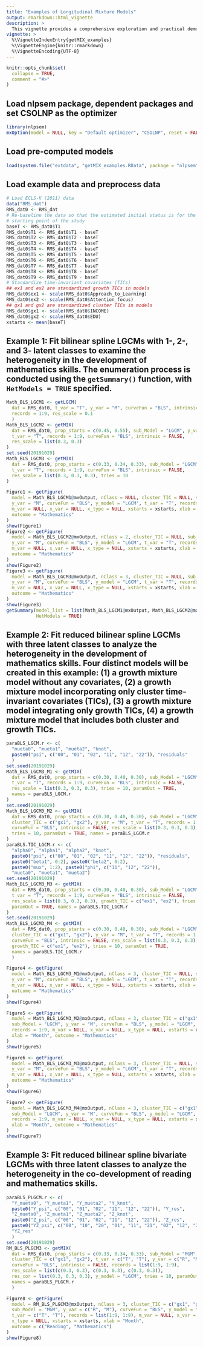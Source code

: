```yaml
---
title: "Examples of Longitudinal Mixture Models"
output: rmarkdown::html_vignette
description: > 
  This vignette provides a comprehensive exploration and practical demonstrations of the `getMIX()` function. This function is designed for the construction of multiple-group longitudinal models. The models produced by getLGCM(), getLCSM(), getTVC(), getMGM(), and getMediation() can all serve as sub-models within a multiple-group model.
vignette: >
  %\VignetteIndexEntry{getMIX_examples}
  %\VignetteEngine{knitr::rmarkdown}
  %\VignetteEncoding{UTF-8}
---
```


```r
knitr::opts_chunk$set(
  collapse = TRUE,
  comment = "#>"
)
```

## Load nlpsem package, dependent packages and set CSOLNP as the optimizer
```r
library(nlpsem)
mxOption(model = NULL, key = "Default optimizer", "CSOLNP", reset = FALSE)
```

## Load pre-computed models
```r
load(system.file("extdata", "getMIX_examples.RData", package = "nlpsem"))
```

## Load example data and preprocess data
```r
# Load ECLS-K (2011) data
data("RMS_dat")
RMS_dat0 <- RMS_dat
# Re-baseline the data so that the estimated initial status is for the
# starting point of the study
baseT <- RMS_dat0$T1
RMS_dat0$T1 <- RMS_dat0$T1 - baseT
RMS_dat0$T2 <- RMS_dat0$T2 - baseT
RMS_dat0$T3 <- RMS_dat0$T3 - baseT
RMS_dat0$T4 <- RMS_dat0$T4 - baseT
RMS_dat0$T5 <- RMS_dat0$T5 - baseT
RMS_dat0$T6 <- RMS_dat0$T6 - baseT
RMS_dat0$T7 <- RMS_dat0$T7 - baseT
RMS_dat0$T8 <- RMS_dat0$T8 - baseT
RMS_dat0$T9 <- RMS_dat0$T9 - baseT
# Standardize time-invariant covariates (TICs)
## ex1 and ex2 are standardized growth TICs in models
RMS_dat0$ex1 <- scale(RMS_dat0$Approach_to_Learning)
RMS_dat0$ex2 <- scale(RMS_dat0$Attention_focus)
## gx1 and gx2 are standardized cluster TICs in models
RMS_dat0$gx1 <- scale(RMS_dat0$INCOME)
RMS_dat0$gx2 <- scale(RMS_dat0$EDU)
xstarts <- mean(baseT)
```

## Example 1: Fit bilinear spline LGCMs with 1-, 2-, and 3- latent classes to examine the heterogeneity in the development of mathematics skills. The enumeration process is conducted using the `getSummary()` function, with `HetModels = TRUE` specified.
```r
Math_BLS_LGCM1 <- getLGCM(
  dat = RMS_dat0, t_var = "T", y_var = "M", curveFun = "BLS", intrinsic = FALSE, 
  records = 1:9, res_scale = 0.1
  )
Math_BLS_LGCM2 <- getMIX(
  dat = RMS_dat0, prop_starts = c(0.45, 0.55), sub_Model = "LGCM", y_var = "M", 
  t_var = "T", records = 1:9, curveFun = "BLS", intrinsic = FALSE, 
  res_scale = list(0.3, 0.3)
)
set.seed(20191029)
Math_BLS_LGCM3 <- getMIX(
  dat = RMS_dat0, prop_starts = c(0.33, 0.34, 0.33), sub_Model = "LGCM", y_var = "M", 
  t_var = "T", records = 1:9, curveFun = "BLS", intrinsic = FALSE, 
  res_scale = list(0.3, 0.3, 0.3), tries = 10
)
```

```r
Figure1 <- getFigure(
  model = Math_BLS_LGCM1@mxOutput, nClass = NULL, cluster_TIC = NULL, sub_Model = "LGCM",
  y_var = "M", curveFun = "BLS", y_model = "LGCM", t_var = "T", records = 1:9,
  m_var = NULL, x_var = NULL, x_type = NULL, xstarts = xstarts, xlab = "Month",
  outcome = "Mathematics"
)
show(Figure1)
Figure2 <- getFigure(
  model = Math_BLS_LGCM2@mxOutput, nClass = 2, cluster_TIC = NULL, sub_Model = "LGCM",
  y_var = "M", curveFun = "BLS", y_model = "LGCM", t_var = "T", records = 1:9,
  m_var = NULL, x_var = NULL, x_type = NULL, xstarts = xstarts, xlab = "Month",
  outcome = "Mathematics"
)
show(Figure2)
Figure3 <- getFigure(
  model = Math_BLS_LGCM3@mxOutput, nClass = 3, cluster_TIC = NULL, sub_Model = "LGCM",
  y_var = "M", curveFun = "BLS", y_model = "LGCM", t_var = "T", records = 1:9,
  m_var = NULL, x_var = NULL, x_type = NULL, xstarts = xstarts, xlab = "Month",
  outcome = "Mathematics"
)
show(Figure3)
getSummary(model_list = list(Math_BLS_LGCM1@mxOutput, Math_BLS_LGCM2@mxOutput, Math_BLS_LGCM3@mxOutput),
           HetModels = TRUE)
```

## Example 2: Fit reduced bilinear spline LGCMs with three latent classes to analyze the heterogeneity in the development of mathematics skills. Four distinct models will be created in this example: (1) a growth mixture model without any covariates, (2) a growth mixture model incorporating only cluster time-invariant covariates (TICs), (3) a growth mixture model integrating only growth TICs, (4) a growth mixture model that includes both cluster and growth TICs.
```r
paraBLS_LGCM.r <- c(
  "mueta0", "mueta1", "mueta2", "knot", 
  paste0("psi", c("00", "01", "02", "11", "12", "22")), "residuals"
  )
set.seed(20191029)
Math_BLS_LGCM3_M1 <- getMIX(
  dat = RMS_dat0, prop_starts = c(0.30, 0.40, 0.30), sub_Model = "LGCM", y_var = "M", 
  t_var = "T", records = 1:9, curveFun = "BLS", intrinsic = FALSE, 
  res_scale = list(0.3, 0.3, 0.3), tries = 10, paramOut = TRUE, 
  names = paraBLS_LGCM.r
)
set.seed(20191029)
Math_BLS_LGCM3_M2 <- getMIX(
  dat = RMS_dat0, prop_starts = c(0.30, 0.40, 0.30), sub_Model = "LGCM", 
  cluster_TIC = c("gx1", "gx2"), y_var = "M", t_var = "T", records = 1:9, 
  curveFun = "BLS", intrinsic = FALSE, res_scale = list(0.3, 0.3, 0.3), 
  tries = 10, paramOut = TRUE, names = paraBLS_LGCM.r
)
paraBLS.TIC_LGCM.r <- c(
  "alpha0", "alpha1", "alpha2", "knot", 
  paste0("psi", c("00", "01", "02", "11", "12", "22")), "residuals",
  paste0("beta1", 0:2), paste0("beta2", 0:2),
  paste0("mux", 1:2), paste0("phi", c("11", "12", "22")), 
  "mueta0", "mueta1", "mueta2")
set.seed(20191029)
Math_BLS_LGCM3_M3 <- getMIX(
  dat = RMS_dat0, prop_starts = c(0.30, 0.40, 0.30), sub_Model = "LGCM", y_var = "M", 
  t_var = "T", records = 1:9, curveFun = "BLS", intrinsic = FALSE, 
  res_scale = list(0.3, 0.3, 0.3), growth_TIC = c("ex1", "ex2"), tries = 10, 
  paramOut = TRUE, names = paraBLS.TIC_LGCM.r
)
set.seed(20191029)
Math_BLS_LGCM3_M4 <- getMIX(
  dat = RMS_dat0, prop_starts = c(0.30, 0.40, 0.30), sub_Model = "LGCM", 
  cluster_TIC = c("gx1", "gx2"), y_var = "M", t_var = "T", records = 1:9,
  curveFun = "BLS", intrinsic = FALSE, res_scale = list(0.3, 0.3, 0.3), 
  growth_TIC = c("ex1", "ex2"), tries = 10, paramOut = TRUE, 
  names = paraBLS.TIC_LGCM.r
  )
```

```r
Figure4 <- getFigure(
  model = Math_BLS_LGCM3_M1@mxOutput, nClass = 3, cluster_TIC = NULL, sub_Model = "LGCM",
  y_var = "M", curveFun = "BLS", y_model = "LGCM", t_var = "T", records = 1:9,
  m_var = NULL, x_var = NULL, x_type = NULL, xstarts = xstarts, xlab = "Month",
  outcome = "Mathematics"
)
show(Figure4)

Figure5 <- getFigure(
  model = Math_BLS_LGCM3_M2@mxOutput, nClass = 3, cluster_TIC = c("gx1", "gx2"), 
  sub_Model = "LGCM", y_var = "M", curveFun = "BLS", y_model = "LGCM", t_var = "T",
  records = 1:9, m_var = NULL, x_var = NULL, x_type = NULL, xstarts = xstarts, 
  xlab = "Month", outcome = "Mathematics"
)
show(Figure5)

Figure6 <- getFigure(
  model = Math_BLS_LGCM3_M3@mxOutput, nClass = 3, cluster_TIC = NULL, sub_Model = "LGCM",
  y_var = "M", curveFun = "BLS", y_model = "LGCM", t_var = "T", records = 1:9,
  m_var = NULL, x_var = NULL, x_type = NULL, xstarts = xstarts, xlab = "Month",
  outcome = "Mathematics"
)
show(Figure6)

Figure7 <- getFigure(
  model = Math_BLS_LGCM3_M4@mxOutput, nClass = 3, cluster_TIC = c("gx1", "gx2"), 
  sub_Model = "LGCM", y_var = "M", curveFun = "BLS", y_model = "LGCM", t_var = "T",
  records = 1:9, m_var = NULL, x_var = NULL, x_type = NULL, xstarts = xstarts, 
  xlab = "Month", outcome = "Mathematics"
)
show(Figure7)
```

## Example 3: Fit reduced bilinear spline bivariate LGCMs with three latent classes to analyze the heterogeneity in the co-development of reading and mathematics skills.
```r
paraBLS_PLGCM.r <- c(
  "Y_mueta0", "Y_mueta1", "Y_mueta2", "Y_knot", 
  paste0("Y_psi", c("00", "01", "02", "11", "12", "22")), "Y_res",
  "Z_mueta0", "Z_mueta1", "Z_mueta2", "Z_knot", 
  paste0("Z_psi", c("00", "01", "02", "11", "12", "22")), "Z_res",
  paste0("YZ_psi", c("00", "10", "20", "01", "11", "21", "02", "12", "22")),
  "YZ_res"
  )
set.seed(20191029)
RM_BLS_PLGCM3 <- getMIX(
  dat = RMS_dat0, prop_starts = c(0.33, 0.34, 0.33), sub_Model = "MGM", 
  cluster_TIC = c("gx1", "gx2"), t_var = c("T", "T"), y_var = c("R", "M"), 
  curveFun = "BLS", intrinsic = FALSE, records = list(1:9, 1:9), 
  res_scale = list(c(0.3, 0.3), c(0.3, 0.3), c(0.3, 0.3)), 
  res_cor = list(0.3, 0.3, 0.3), y_model = "LGCM", tries = 10, paramOut = TRUE, 
  names = paraBLS_PLGCM.r
  )
```

```r
Figure8 <- getFigure(
  model = RM_BLS_PLGCM3@mxOutput, nClass = 3, cluster_TIC = c("gx1", "gx2"), 
  sub_Model = "MGM", y_var = c("R", "M"), curveFun = "BLS", y_model = "LGCM",
  t_var = c("T", "T"), records = list(1:9, 1:9), m_var = NULL, x_var = NULL, 
  x_type = NULL, xstarts = xstarts, xlab = "Month", 
  outcome = c("Reading", "Mathematics")
)
show(Figure8)
```


